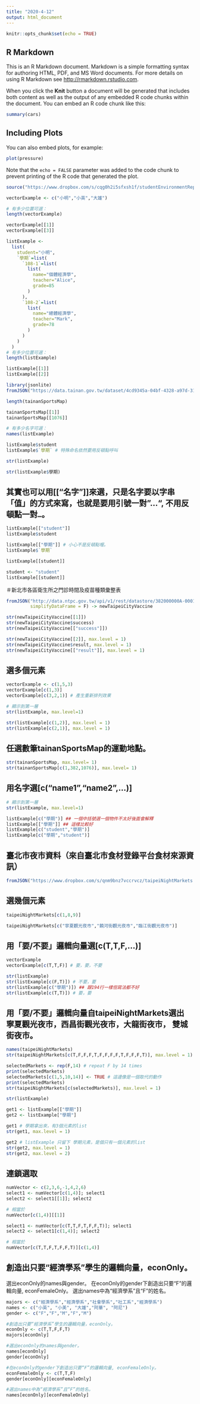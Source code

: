 ```yaml
---
title: "2020-4-12"
output: html_document
---
```


```r
knitr::opts_chunk$set(echo = TRUE)
```

## R Markdown

This is an R Markdown document. Markdown is a simple formatting syntax for authoring HTML, PDF, and MS Word documents. For more details on using R Markdown see <http://rmarkdown.rstudio.com>.

When you click the **Knit** button a document will be generated that includes both content as well as the output of any embedded R code chunks within the document. You can embed an R code chunk like this:

```r
summary(cars)
```

## Including Plots

You can also embed plots, for example:

```r
plot(pressure)
```

Note that the `echo = FALSE` parameter was added to the code chunk to prevent printing of the R code that generated the plot.
```r
source("https://www.dropbox.com/s/cqg0h2i5sfxsh1f/studentEnvironmentReport.R?dl=1",print.eval = T)

```

```r
vectorExample <- c("小明","小英","大雄")

# 有多少位置可選：
length(vectorExample)
```

```r
vectorExample[[1]]
vectorExample[[3]]
```

```r
listExample <- 
  list(
    student="小明",
    `學期`=list(
      `108-1`=list(
        list(
          name="個體經濟學",
          teacher="Alice",
          grade=85
        )
      ),
      `108-2`=list(
        list(
          name="總體經濟學",
          teacher="Mark",
          grade=78
        )
      )
    )
  )
# 有多少位置可選：
length(listExample)
```

```r
listExample[[1]]
listExample[[2]]
```

```r
library(jsonlite)
fromJSON("https://data.tainan.gov.tw/dataset/4cd9345a-04bf-4328-a97d-314ff78b4763/resource/afc025fc-1ef4-447c-b785-a680391d0ca1/download/tnsport2.json", simplifyDataFrame = F) -> tainanSportsMap
```

```r
length(tainanSportsMap)
```

```r
tainanSportsMap[[1]]
tainanSportsMap[[1076]]
```

```r
# 有多少名字可選：
names(listExample)
```

```r
listExample$student
listExample$`學期` # 特殊命名依然要用反頓點呼叫
```

```r
str(listExample)
```

```r
str(listExample$學期)
```

## 其實也可以用[["名字"]]來選，只是名字要以字串「值」的方式來寫，也就是要用引號一對"…", 不用反頓點一對`…`。
```r
listExample[["student"]]
listExample$student

listExample[["學期"]] # 小心不是反頓點喔。
listExample$`學期`
```

```r
listExample[[student]]
```

```r
student <- "student"
listExample[[student]]
```

＃新北市各區衛生所之門診時間及疫苗種類彙整表
```r
fromJSON("http://data.ntpc.gov.tw/api/v1/rest/datastore/382000000A-000157-002",
         simplifyDataFrame = F) -> newTaipeiCityVaccine
```

```r
str(newTaipeiCityVaccine[[1]])
str(newTaipeiCityVaccine$success)
str(newTaipeiCityVaccine[["success"]])

str(newTaipeiCityVaccine[[2]], max.level = 1)
str(newTaipeiCityVaccine$result, max.level = 1)
str(newTaipeiCityVaccine[["result"]], max.level = 1)
```

## 選多個元素
```r
vectorExample <- c(1,5,3)
vectorExample[c(1,3)]
vectorExample[c(3,2,1)] # 產生重新排列效果
```

```r
# 顯示到第一層
str(listExample, max.level=1)

str(listExample[c(1,2)], max.level = 1)
str(listExample[c(2,1)], max.level = 1)
```

## 任選數筆tainanSportsMap的運動地點。
```r
str(tainanSportsMap, max.level= 1)
str(tainanSportsMap[c(1,382,1076)], max.level= 1)
```

## 用名字選[c("name1","name2",...)]

```r
# 顯示到第一層
str(listExample, max.level=1)

listExample[c("學期")] ## 一個中括號選一個物件不太好後面會解釋
listExample[["學期"]] ## 這樣比較好
listExample[c("student","學期")]
listExample[c("學期","student")]
```

## 臺北市夜市資料（來自臺北市食材登錄平台食材來源資訊）
```r
fromJSON("https://www.dropbox.com/s/qnm9bnz7vccrvcz/taipeiNightMarkets.json?dl=1", simplifyDataFrame = F) -> taipeiNightMarkets
```
## 選幾個元素
```r
taipeiNightMarkets[c(1,8,9)]

taipeiNightMarkets[c("寧夏觀光夜市","饒河街觀光夜市","臨江街觀光夜市")]
```

## 用「要/不要」邏輯向量選[c(T,T,F,...)]
```r
vectorExample
vectorExample[c(T,T,F)] # 要，要，不要
```

```r
str(listExample)
str(listExample[c(F,T)]) # 不要，要
str(listExample[c("學期")]) ## 跟194行一樣但寫法都不好
str(listExample[c(T,T)]) # 要，要
```

## 用「要/不要」邏輯向量自taipeiNightMarkets選出 寧夏觀光夜市，西昌街觀光夜市，大龍街夜市， 雙城街夜市。
```r
names(taipeiNightMarkets)
str(taipeiNightMarkets[c(T,F,F,F,T,F,F,F,F,T,F,F,F,T)], max.level = 1)
```

```r
selectedMarkets <- rep(F,14) # repeat F by 14 times
print(selectedMarkets)
selectedMarkets[c(1,5,10,14)] <- TRUE # 這邊像是一個取代的動作
print(selectedMarkets)
str(taipeiNightMarkets[c(selectedMarkets)], max.level = 1)
```

```r
str(listExample)
```

```r
get1 <- listExample[["學期"]]
get2 <- listExample["學期"]
```

```r
get1 # 學期拿出來，有3個元素的list
str(get1, max.level = 1)
```

```r
get2 # listExample 只留下 學期元素，是個只有一個元素的list
str(get2, max.level = 1)
str(get2, max.level = 2)
```
## 連鎖選取
```r
numVector <- c(2,3,6,-1,4,2,6)
select1 <- numVector[c(1,4)]; select1
select2 <- select1[[1]]; select2

# 相當於
numVector[c(1,4)][[1]]
```

```r
select1 <- numVector[c(T,T,F,T,F,F,T)]; select1
select2 <- select1[c(1,4)]; select2

# 相當於
numVector[c(T,T,F,T,F,F,T)][c(1,4)]
```
## 創造出只要“經濟學系”學生的邏輯向量，econOnly。
   選出econOnly的names與gender。
   在econOnly的gender下創造出只要“F”的邏輯向量,      econFemaleOnly。
   選出names中為“經濟學系”且“F”的姓名。
```r
majors <- c("經濟學系","經濟學系","社會學系","社工系","經濟學系")
names <- c("小英", "小美", "大雄","阿華", "阿尼")
gender <- c("F","F","M","F","M")

#創造出只要“經濟學系”學生的邏輯向量，econOnly。
econOnly <- c(T,T,F,F,T)
majors[econOnly]

#選出econOnly的names與gender。
names[econOnly]
gender[econOnly]

#在econOnly的gender下創造出只要“F”的邏輯向量, econFemaleOnly。
econFemaleOnly <- c(T,T,F)
gender[econOnly][econFemaleOnly]

#選出names中為“經濟學系”且“F”的姓名。
names[econOnly][econFemaleOnly]

```


